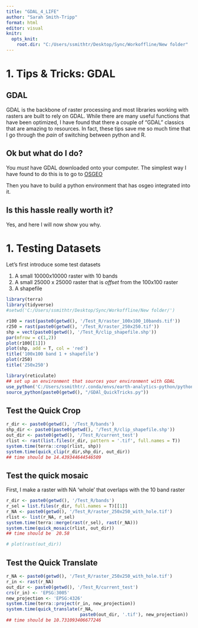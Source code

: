 ```yaml
---
title: "GDAL_4_LIFE"
author: "Sarah Smith-Tripp"
format: html
editor: visual
knitr:
  opts_knit:
    root.dir: "C:/Users/ssmithtr/Desktop/Sync/Workoffline/New folder"
---
```


# 1. Tips & Tricks: GDAL 

## GDAL

GDAL is the backbone of raster processing and most libraries working with rasters are built to rely on GDAL. While there are many useful functions that have been optimized, I have found that there a couple of "GDAL" classics that are amazing to resources. In fact, these tips save me so much time that I go through the *pain* of switching between python and R.

## Ok but what do I do? 

You *must* have GDAL downloaded onto your computer. The simplest way I have found to do this is to go to [OSGEO](https://www.osgeo.org/)

Then you have to build a python environment that has osgeo integrated into it.

## Is this hassle really worth it? 

Yes, and here I will now show you why.

# 1. Testing Datasets

Let's first introduce some test datasets

1.  A small 10000x10000 raster with 10 bands 
2.  A small 25000 x 25000 raster that is *offset* from the 100x100 raster
3.  A shapefile

```r
library(terra)
library(tidyverse)
#setwd('C:/Users/ssmithtr/Desktop/Sync/Workoffline/New folder/')
```

```r
r100 = rast(paste0(getwd(), '/Test_R/raster_100x100_10bands.tif'))
r250 = rast(paste0(getwd(), '/Test_R/raster_250x250.tif'))
shp = vect(paste0(getwd(), '/Test_R/clip_shapefile.shp'))
par(mfrow = c(1,2))
plot(r100[[1]])
plot(shp, add = T, col = 'red')
title('100x100 band 1 + shapefile')
plot(r250)
title('250x250')
```
```r
library(reticulate)
## set up an environment that sources your environment with GDAL 
use_python('C:/Users/ssmithtr/.conda/envs/earth-analytics-python/python.exe')
source_python(paste0(getwd(), "/GDAl_QuickTricks.py"))
```
## Test the Quick Crop

```r
r_dir <- paste0(getwd(), '/Test_R/bands')
shp_dir <- paste0(paste0(getwd(), '/Test_R/clip_shapefile.shp'))
out_dir <- paste0(getwd(), '/Test_R/current_test')
rlist <- rast(list.files(r_dir, pattern = '.tif', full.names = T))
system.time(terra::crop(rlist, shp))
system.time(quick_clip(r_dir,shp_dir, out_dir))
## time should be 14.439344644546509

```
## Test the quick mosaic 
First, I make a raster with NA 'whole' that overlaps with the 10 band raster 

```r
r_dir <- paste0(getwd(), '/Test_R/bands')
r_sel = list.files(r_dir, full.names = T)[[1]]
r_NA <- paste0(getwd(), '/Test_R/raster_250x250_with_hole.tif')
rlist <- list(r_NA, r_sel)
system.time(terra::merge(rast(r_sel), rast(r_NA)))
system.time(quick_mosaic(rlist, out_dir))
## time should be  20.58

# plot(rast(out_dir))
```

## Test the Quick Translate 
```r
r_NA <- paste0(getwd(), '/Test_R/raster_250x250_with_hole.tif')
r_in <- rast(r_NA)
out_dir <- paste0(getwd(), '/Test_R/current_test')
crs(r_in) <- 'EPSG:3005'
new_projection <- 'EPSG:4326'
system.time(terra::project(r_in, new_projection))
system.time(quick_translate(r_NA,
                            paste0(out_dir, '.tif'), new_projection))
## time should be 10.731093406677246

```
